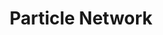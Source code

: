 ---
title: Particle Network
category: Account Abstraction
description: Radically simplify user experience. Through its Wallet Abstraction SDKs, developers can enable one-click onboarding into smart accounts through social logins.
logo: /images/particle-network.png
---